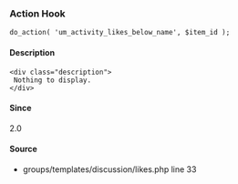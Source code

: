 
<UMBreadCrumb type="action"/>

### Action Hook    
    
```
do_action( 'um_activity_likes_below_name', $item_id );
```

#### Description
    <div class="description">
     Nothing to display.
    </div>

#### Since
<div class="description">
2.0
</div>

#### Source
  - <Link href="https://github.com/ultimatemember/groups/tree/2.3.0/templates/discussion/likes.php#L33">groups/templates/discussion/likes.php</Link> <Link href="https://github.com/ultimatemember/groups/tree/2.3.0/templates/discussion/likes.php#L33">line 33</Link>

